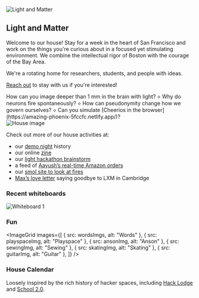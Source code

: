 



<div className="flex justify-center">
  <Image src={lxmLogo} alt="Light and Matter" className="w-24" />
</div>

## Light and Matter

Welcome to our house! Stay for a week in the heart of San Francisco and work on the things you're curious about in a focused yet stimulating environment. We combine the intellectual rigor of Boston with the courage of the Bay Area.

We're a rotating home for researchers, students, and people with ideas.

[Rea](mailto:aayushgupta05@gmail.com)[ch ](mailto:marleyxiong0@gmail.com)[out](https://twitter.com/raffi_hotter) to stay with us if you're interested!

<div className="border border-gray-200 px-4 my-8 text-gray-500">
How can you image deeper than 1 mm in the brain with light? ⟡ Why do neurons fire spontaneously? ⟡ How can pseudonymity change how we govern ourselves? ⟡ Can you simulate [Cheerios in the browser](https://amazing-phoenix-5fccfc.netlify.app/)?
</div>

<Image src={houseImg} alt="House image" />

Check out more of our house activities at:
- our [demo night](/demos) history
- our online [zine](http://zinenight.lxm.house/)
- our [light hackathon brainstorm](http://art.lxm.house/)
- a feed of [Aayush’s real-time Amazon orders](http://amazon.lxm.house/)
- our [smol site to look at fires](https://spectacular-chaja-26ec35.netlify.app/fire/)
- [Max’s love letter](https://maxlangenkamp.substack.com/p/a-love-letter-to-lxm) saying goodbye to LXM in Cambridge

### Recent whiteboards
<Image src={whiteboard1} alt="Whiteboard 1" />

### Fun
<ImageGrid images={[
  { src: wordsImgs, alt: "Words" },
  { src: playspaceImg, alt: "Playspace" },
  { src: ansonImg, alt: "Anson" },
  { src: sewingImg, alt: "Sewing" },
  { src: skatingImg, alt: "Skating" },
  { src: guitarImg, alt: "Guitar" },
]} />

### House Calendar
<HouseCalendar />

Loosely inspired by the rich history of hacker spaces, including [Hack Lodge](http://hacklodge.org/) and [School 2.0](https://school2point0.com/).